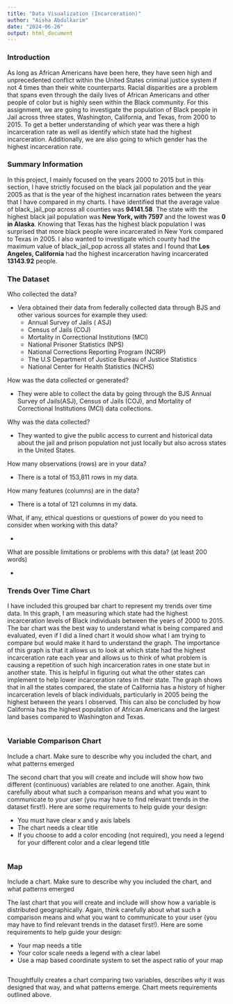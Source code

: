 ```yaml
---
title: "Data Visualization (Incarceration)"
author: "Aisha Abdulkarim"
date: "2024-06-26"
output: html_document
---
```


### Introduction

As long as African Americans have been here, they have seen high and unprecedented conflict within the United States criminal justice system if not 4 times than their white counterparts. Racial disparities are a problem that spans even through the daily lives of African Americans and other people of color but is highly seen within the Black community. For this assignment, we are going to investigate the population of Black people in Jail across three states, Washington, California, and Texas, from 2000 to 2015. To get a better understanding of which year was there a high incarceration rate as well as identify which state had the highest incarceration. Additionally, we are also going to which gender has the highest incarceration rate. 

### Summary Information

In this project, I mainly focused on the years  2000 to 2015 but in this section, I have strictly focused on the black jail population and the year 2005 as that is the year of the highest incarnation rates between the years that I have compared in my charts. I have identified that the average value of black_jail_pop across all counties was **94141.58**. The state with the highest black jail population was **New York, with 7597** and the lowest was **0 in  Alaska**. Knowing that Texas has the highest black population I was surprised that more black people were incarcerated in New York compared to Texas in 2005. I also wanted to investigate which county had the maximum value of black_jail_pop across all states and I found that **Los Angeles, California** had the highest incarceration having incarcerated **13143.92** people.

### The Dataset

Who collected the data?

  - Vera obtained their data from federally collected data through BJS and other various sources for example they used: 
    - Annual Survey of Jails ( ASJ)
    - Census of Jails (COJ)
    - Mortality in Correctional Institutions (MCI)
    - National Prisoner Statistics (NPS)
    - National Corrections Reporting Program (NCRP)
    - The U.S Department of Justice Bureau of Justice Statistics 
    - National Center for Health Statistics (NCHS)

How was the data collected or generated?  

  - They were able to collect the data by going through the BJS Annual Survey of Jails(ASJ), Census of Jails (COJ), and Mortality of Correctional Institutions (MCI) data collections. 

Why was the data collected?  

  - They wanted to give the public access to current and historical data about the jail and prison population not just locally but also across states in the United States.

How many observations (rows) are in your data?  

  - There is a total of 153,811 rows in my data.

How many features (columns) are in the data?

  - There is a total of 121 columns in my data. 

What, if any, ethical questions or questions of power do you need to consider when working with this data?  

  - 
  
What are possible limitations or problems with this data?   (at least 200 words)

  - 

### Trends Over Time Chart

I have included this grouped bar chart to represent my trends over time data. In this graph, I am measuring which state had the highest incarceration levels of Black individuals between the years of 2000 to 2015. The bar chart was the best way to understand what is being compared and evaluated, even if I did a lined chart it would show what I am trying to compare but would make it hard to understand the graph. The importance of this graph is that it allows us to look at which state had the highest incarceration rate each year and allows us to think of what problem is causing a repetition of such high incarceration rates in one state but in another state. This is helpful in figuring out what the other states can implement to help lower incarceration rates in their state. The graph shows that in all the states compared, the state of California has a history of higher incarceration levels of black individuals, particularly in 2005 being the highest between the years I observed. This can also be concluded by how California has the highest population of African Americans and the largest land bases compared to Washington and Texas. 

```r
```


### Variable Comparison Chart

Include a chart. Make sure to describe why you included the chart, and what patterns emerged

The second chart that you will create and include will show how two different (continuous) variables are related to one another. Again, think carefully about what such a comparison means and what you want to communicate to your user (you may have to find relevant trends in the dataset first!). Here are some requirements to help guide your design:

- You must have clear x and y axis labels
- The chart needs a clear title 
- If you choose to add a color encoding (not required), you need a legend for your different color and a clear legend title

```r
```

### Map

Include a chart. Make sure to describe why you included the chart, and what patterns emerged

The last chart that you will create and include will show how a variable is distributed geographically. Again, think carefully about what such a comparison means and what you want to communicate to your user (you may have to find relevant trends in the dataset first!). Here are some requirements to help guide your design:

- Your map needs a title
- Your color scale needs a legend with a clear label
- Use a map based coordinate system to set the aspect ratio of your map

```r
```


Thoughtfully creates a chart comparing two variables, describes *why* it was designed that way, and what patterns emerge. Chart meets requirements outlined above.